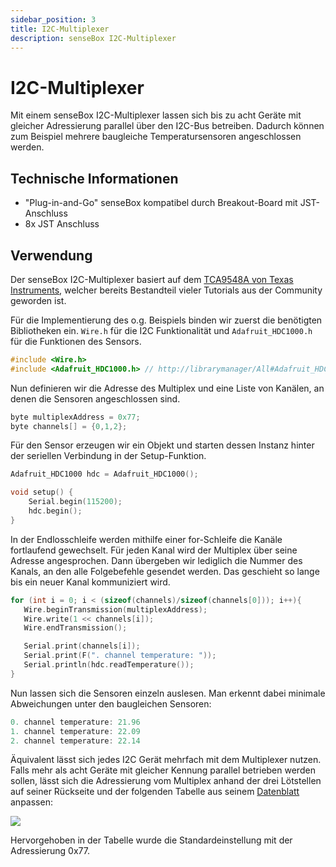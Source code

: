 ```yaml
---
sidebar_position: 3
title: I2C-Multiplexer
description: senseBox I2C-Multiplexer
---
```



# I2C-Multiplexer

Mit einem senseBox I2C-Multiplexer lassen sich bis zu acht Geräte mit gleicher Adressierung parallel über den I2C-Bus betreiben. Dadurch können zum Beispiel mehrere baugleiche Temperatursensoren angeschlossen werden.

<ImageWithText src={multiplexer} alt="Multiplexer" title="I2C-Multiplexer" />

## Technische Informationen

- "Plug-in-and-Go" senseBox kompatibel durch Breakout-Board mit JST-Anschluss
- 8x JST Anschluss

## Verwendung

Der senseBox I2C-Multiplexer basiert auf dem [TCA9548A von Texas Instruments](http://www.ti.com/product/TCA9548A), welcher bereits Bestandteil vieler Tutorials aus der Community geworden ist.

Für die Implementierung des o.g. Beispiels binden wir zuerst die benötigten Bibliotheken ein. `Wire.h` für die I2C Funktionalität und `Adafruit_HDC1000.h` für die Funktionen des Sensors.

```cpp
#include <Wire.h>
#include <Adafruit_HDC1000.h> // http://librarymanager/All#Adafruit_HDC1000_Library

```

Nun definieren wir die Adresse des Multiplex und eine Liste von Kanälen, an denen die Sensoren angeschlossen sind.

```cpp
byte multiplexAddress = 0x77;
byte channels[] = {0,1,2};
```

Für den Sensor erzeugen wir ein Objekt und starten dessen Instanz hinter der seriellen Verbindung in der Setup-Funktion.

```cpp
Adafruit_HDC1000 hdc = Adafruit_HDC1000();

void setup() {
    Serial.begin(115200);
    hdc.begin();
}
```

In der Endlosschleife werden mithilfe einer for-Schleife die Kanäle fortlaufend gewechselt. Für jeden Kanal wird der Multiplex über seine Adresse angesprochen. Dann übergeben wir lediglich die Nummer des Kanals, an den alle Folgebefehle gesendet werden. Das geschieht so lange bis ein neuer Kanal kommuniziert wird.

```cpp
for (int i = 0; i < (sizeof(channels)/sizeof(channels[0])); i++){
   Wire.beginTransmission(multiplexAddress);
   Wire.write(1 << channels[i]);
   Wire.endTransmission();

   Serial.print(channels[i]);
   Serial.print(F(". channel temperature: "));
   Serial.println(hdc.readTemperature());
}
```

Nun lassen sich die Sensoren einzeln auslesen. Man erkennt dabei minimale Abweichungen unter den baugleichen Sensoren:

```cpp
0. channel temperature: 21.96
1. channel temperature: 22.09
2. channel temperature: 22.14
```

Äquivalent lässt sich jedes I2C Gerät mehrfach mit dem Multiplexer nutzen. Falls mehr als acht Geräte mit gleicher Kennung parallel betrieben werden sollen, lässt sich die Adressierung vom Multiplex anhand der drei Lötstellen auf seiner Rückseite und der folgenden Tabelle aus seinem [Datenblatt](http://www.ti.com/lit/ds/symlink/tca9548a.pdf) anpassen:

![](/img/hardware-bilder/multiplexer/datasheet_table.png)

Hervorgehoben in der Tabelle wurde die Standardeinstellung mit der Adressierung 0x77.
